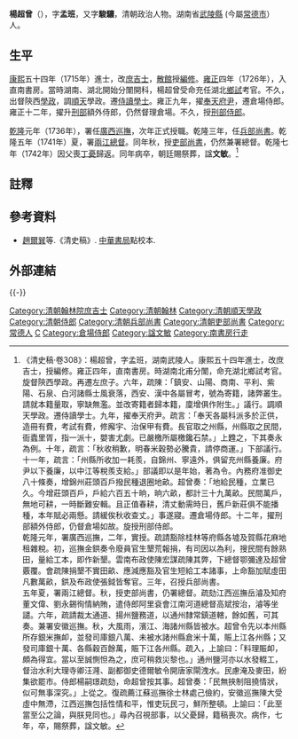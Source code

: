 {{Otheruses|other=名为杨文敏的其他人物|杨文敏}}

'''楊超曾'''（{{bd|1693年||1742年|catIdx=Y楊}}），字'''孟班'''，又字'''駿驤'''，清朝政治人物。湖南省[[武陵縣|武陵縣]] (今屬[[常德市|常德市]]）人。

==生平==
[[康熙|康熙]]五十四年（1715年）進士，改[[庶吉士|庶吉士]]，[[散館|散館]]授[[編修|編修]]。[[雍正|雍正]]四年（1726年），入直南書房。當時湖南、湖北開始分闈開科，楊超曾受命充任湖北[[鄉試|鄉試]]考官。不久，出督陝西[[學政|學政]]，調[[順天|順天]]學政。遷[[侍讀學士|侍讀學士]]。雍正九年，擢[[奉天府尹|奉天府尹]]，遷倉場侍郎。雍正十二年，擢升[[刑部|刑部]]額外侍郎，仍然督理倉場。不久，授[[刑部侍郎|刑部侍郎]]。

[[乾隆|乾隆]]元年（1736年），署任[[廣西|廣西]][[巡撫|巡撫]]，次年正式授職。乾隆三年，任[[兵部尚書|兵部尚書]]。乾隆五年（1741年）夏，署[[兩江總督|兩江總督]]。同年秋，授[[吏部尚書|吏部尚書]]，仍然兼署總督。乾隆七年（1742年）因父喪[[丁憂|丁憂]]歸返。同年病卒，朝廷賜祭葬，諡'''文敏'''。<ref>《清史稿·卷308》：楊超曾，字孟班，湖南武陵人。康熙五十四年進士，改庶吉士，授編修。雍正四年，直南書房。時湖南北甫分闈，命充湖北鄉試考官。旋督陝西學政。再遷左庶子。六年，疏陳：「鎮安、山陽、商南、平利、紫陽、石泉、白河諸縣士風衰落，西安、漢中各屬冒考，號為寄籍，諸弊叢生。請就本籍量取，寧缺無濫。並改寄籍者歸本籍，廩增俱作附生。」議行。調順天學政。遷侍讀學士。九年，擢奉天府尹。疏言：「奉天各屬科派多於正供，造冊有費，考試有費，修廨宇、治保甲有費。長官取之州縣，州縣取之民間，衙蠹里胥，指一派十，嬰害尤劇。已嚴檄所屬檄鑱石禁。」上韙之，下其奏永為例。十年，疏言：「秋收稍歉，明春米穀勢必騰貴，請停商運。」下部議行。十一年，疏言：「州縣所收加一耗羨，自錦州、寧遠外，俱留充州縣養廉。府尹以下養廉，以中江等稅羨支給。」部議即以是年始，著為令。內務府准御史八十條奏，增錦州莊頭百戶撥民種退圈地畝。超曾奏：「地給民種，立業已久。今增莊頭百戶，戶給六百五十晌，晌六畝，都計三十九萬畝。民間萬戶，無地可耕，一時斷難安輯。且正值春耕，清丈動需時日，舊戶新莊俱不能播種，本年賦必兩懸。請緩俟秋收查丈。」事遂寢。遷倉場侍郎。十二年，擢刑部額外侍郎，仍督倉場如故。旋授刑部侍郎。<br>乾隆元年，署廣西巡撫，二年，實授。疏請豁除桂林等府縣各墟及賀縣花麻地租雜稅。初，巡撫金鉷奏令廢員官生墾荒報捐，有司因以為利，搜民間有餘熟田，量給工本，即作新墾。雲南布政使陳宏謀疏陳其弊，下總督鄂彌達及超曾覈覆。會疏陳捐墾不實田畝、應減應豁及官生短給工本諸事，上命豁加賦虛田凡數萬畝，鉷及布政使張鉞皆奪官。三年，召授兵部尚書。<br>五年夏，署兩江總督。秋，授吏部尚書，仍署總督。疏劾江西巡撫岳濬及知府董文偉、劉永錫徇情納賄，遣侍郎阿里袞會江南河道總督高斌按治，濬等坐譴。六年，疏請裁太通道、揚州鹽務道，以通州隸常鎮道轄，餘如舊，可其奏。兼署安徽巡撫。秋，大風雨，濱江、海諸州縣皆被水。超曾令先以本州縣所存銀米撫卹，並發司庫銀八萬、未被水諸州縣倉米十萬，賑上江各州縣；又發司庫銀十萬、各縣穀百餘萬，賑下江各州縣。疏入，上諭曰：「料理賑卹，頗為得宜。當以至誠惻怛為之，庶可稍救災黎也。」通州鹽河亦以水發輟工，督治水利大理寺卿汪漋、副都御史德爾敏令開唐家閘洩水。民慮淹及麥田，紛集欲罷市。侍郎楊嗣璟疏劾，命超曾按其事。超曾奏：「民無挾制阻撓情狀，似可無事深究。」上從之。復疏薦江蘇巡撫徐士林處己儉約，安徽巡撫陳大受虛中無滯，江西巡撫包括性情和平，惟吏玩民刁，鮮所整頓。上諭曰：「此至當至公之論，與朕見同也。」尋內召視部事，以父憂歸，籍稿喪次。病作，七年，卒，賜祭葬，諡文敏。</ref>

==註釋==
{{reflist}}

==參考資料==
*[[趙爾巽|趙爾巽]]等.《清史稿》. [[中華書局|中華書局]]點校本.

==外部連結==

{{-}}
{{start box}}
{{s-off}}
{{succession box|[[甘汝來|甘汝來]]|[[史貽直|史貽直]]|[[清朝兵部尚书列表#兵部漢尚書|兵部漢尚書]]|<small>乾隆三年十月甲辰－乾隆五年九月癸酉<br>（1738年12月6日－1740年10月25日）</small>}}
{{succession box|[[郝玉麟|郝玉麟]]|[[史貽直|史貽直]]|[[清朝吏部尚书列表#吏部汉尚书|吏部漢尚書]]|<small>乾隆五年九月癸酉－乾隆七年正月壬戌<br>（1740年10月25日－1742年2月6日）</small>}}
{{end box}}

{{康熙五十四年乙未科殿試金榜}}

{{DEFAULTSORT:Yang楊}}
[[Category:清朝翰林院庶吉士|Category:清朝翰林院庶吉士]]
[[Category:清朝翰林|Category:清朝翰林]]
[[Category:清朝順天學政|Category:清朝順天學政]]
[[Category:清朝侍郎|Category:清朝侍郎]]
[[Category:清朝兵部尚書|Category:清朝兵部尚書]]
[[Category:清朝吏部尚書|Category:清朝吏部尚書]]
[[Category:常德人|Category:常德人]]
[[Category:楊姓|C]]
[[Category:倉場侍郎|Category:倉場侍郎]]
[[Category:諡文敏|Category:諡文敏]]
[[Category:南書房行走|Category:南書房行走]]